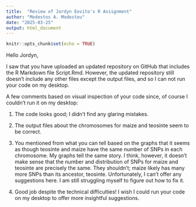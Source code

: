 ```yaml
---
title:  "Review of Jordyn Eovito's R Assignment"
author: "Modestos A. Modestou"
date: "2025-03-25"
output: html_document
---
```


```r
knitr::opts_chunk$set(echo = TRUE)
```


Hello Jordyn, 

I saw that you have uploaded an updated repository on GitHub that includes the R Markdown file Script.Rmd. However, the updated repository still doesn't include any other files except the output files, and so I can not run your code on my desktop.

A few comments based on visual inspection of your code since, of course I couldn't run it on my desktop:

1. The code looks good; I didn't find any glaring mistakes.

2. The output files about the chromosomes for maize and teosinte seem to be correct.

3. You mentioned from what you can tell based on the graphs that it seems as though teosinte and maize have the same number of SNPs in each chromosome. My graphs tell the same story. I think, however, it doesn't make sense that the number and distribution of SNPs for maize and teosinte are precisely the same. They shouldn't; maize likely has many more SNPs than its ancestor, teosinte. Unfortunately, I can't offer any suggestions here. I am still struggling myself to figure out how to fix it. 

4. Good job despite the technical difficulties! I wish I could run your code on my desktop to offer more insightful suggestions.